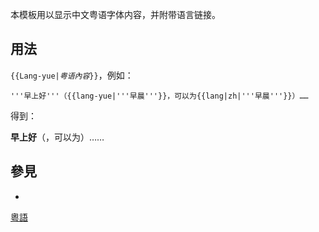 <includeonly><!-- 在這裡加入模板的保護標識 --></includeonly><noinclude>{{template doc page viewed directly}}</noinclude>
<!-- 在本行下編輯模板說明 -->
本模板用以显示中文粤语字体内容，并附带语言链接。
== 用法 ==
<code><nowiki>{{Lang-yue|</nowiki>''粤语內容''<nowiki>}}</nowiki></code>，例如：
<pre>'''早上好'''（{{lang-yue|'''早晨'''}}，可以为{{lang|zh|'''早晨'''}}）……</pre>

得到：

'''早上好'''（{{lang-yue|'''早晨'''}}，可以为{{lang|zh|'''早晨'''}}）……

== 參見 ==
* {{tl|lang}}

<includeonly>
<!-- 本行下加入模板的分類 -->
[[Category:多语言支持模板|粵語]]
<!-- 本行下加入模板的跨語言鏈接 -->
</includeonly>